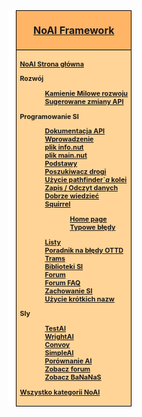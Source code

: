 <div style="float:right; padding-left:12px; background:#ffffff;">
<div style="border:1px solid #000000; background:#ffb466; padding:5px; -moz-border-radius-topleft:5px; -moz-border-radius-topright:5px; font-size: 12pt;">
<center><strong><font size="3">[[Main/en/AI:Main Page|NoAI Framework]]</font></strong></center>
</div>
<div style="border:1px solid black; border-top-width: 0px; background:#ffd496; padding:5px; -moz-border-radius-bottomleft:5px; -moz-border-radius-bottomright:8px; font-size: 8pt; font-weight:bold">

[[Main/pl/SI:Strona główna|NoAI Strona główna]]

Rozwój
:<!--[[Main/en/AI:Development milestones|Kamienie Milowe rozwoju]]-->[[Main/pl/SI:Development milestones|Kamienie Milowe rozwoju]]
:<!--[[Main/en/AI:APISuggestions|Sugerowane zmiany API]]-->[[Main/pl/SI:APISuggestions|Sugerowane zmiany API]]

Programowanie SI
:[http://noai.openttd.org/docs/ Dokumentacja API]
:<!--[[Main/en/AI:Introduction|Wprowadzenie]]-->[[Main/pl/SI:Introduction|Wprowadzenie]]
:<!--[[Main/en/AI:AIInfo|plik info.nut]]-->[[Main/pl/SI:AIInfo|plik info.nut]]
:<!--[[Main/en/AI:AIMain|plik main.nut]]-->[[Main/pl/SI:AIMain|plik main.nut]]
:<!--[[Main/en/AI:Basics|Podstawy]]-->[[Main/pl/SI:Basics|Podstawy]]
:<!--[[Main/en/AI:RoadPathfinder|Poszukiwacz drogi]]-->[[Main/pl/SI:RoadPathfinder|Poszukiwacz drogi]]
:<!--[[Main/en/AI:RailPathfinder|Użycie pathfinder`''a'' kolei]]-->[[Main/pl/SI:RailPathfinder|Użycie pathfinder`''a'' kolei]]
:<!--[[Main/en/AI:Save/Load|Zapis / Odczyt danych]]-->[[Main/pl/SI:Save/Load|Zapis / Odczyt danych]]
:<!--[[Main/en/AI:Need To Know|Dobrze wiedzieć]]-->[[Main/pl/SI:Need To Know|Dobrze wiedzieć]]
:<!--[[Main/en/AI:Squirrel|Squirrel]]-->[[Main/pl/SI:Squirrel|Squirrel]]
::[http://squirrel-lang.org/ Home page]
::<!--[[Main/en/AI:SQ pitfalls|Typowe błędy]]-->[[Main/pl/SI:SQ pitfalls|Typowe błędy]]
:<!--[[Main/en/AI:Lists|Listy]]-->[[Main/pl/SI:Lists|Listy]]
:<!--[[Main/en/AI:Last Error|Poradnik na błędy OTTD]]-->[[Main/pl/SI:Last Error|Poradnik na błędy OTTD]]
:<!--[[Main/en/AI:Trams|Trams]]-->[[Main/pl/SI:Trams|Trams]]
:<!--[[Main/en/AI:Library|Biblioteki SI]]-->[[Main/pl/SI:Library|Biblioteki SI]]
:[http://www.tt-forums.net/viewforum.php?f=65 Forum]
:<!--[[Main/en/NoAI Forum FAQ|Forum FAQ]]-->[[Main/pl/FAQ NoAI|Forum FAQ]]
:<!--[[Main/en/AI:Behaviour|Zachowanie SI]]-->[[Main/pl/SI:Behavior|Zachowanie SI]]
:<!--[[Main/en/AI:ShortNames in use|Użycie krótkich nazw]]-->[[Main/pl/SI:ShortNames in use|Użycie krótkich nazw]]

SIy
:<!--[[Main/en/AI:TestAI|TestAI]]-->[[Main/pl/SI:TestAI|TestAI]]
:<!--[[Main/en/AI:WrightAI|WrightAI]]-->[[Main/pl/SI:WrightAI|WrightAI]]
:<!--[[Main/en/AI:Convoy|Convoy]]-->[[Main/pl/SI:Convoy|Convoy]]
:<!--[[Main/en/AI:SimpleAI|SimpleAI]]-->[[Main/pl/SI:SimpleAI|SimpleAI]]
:<!--[[Main/en/Comparison of AIs]]-->[[Main/pl/Porównanie AI|Porównanie AI]]
:[http://www.tt-forums.net/viewforum.php?f=65 Zobacz forum]
:<!--[http://bananas.openttd.org/ai/ Zobacz BaNaNaS]-->[http://bananas.openttd.org/package/ai Zobacz BaNaNaS]

<!--[[Category/en/NoAI|All articles in NoAI category]]-->[[Category/pl/NoAI|Wszystko kategorii NoAI]]
</div></div><includeonly>
<!--[[Category:en/NoAI|{{PAGENAME}}]]-->[[Category:pl/NoAI|{{PAGENAME}}]]
<!--[[Category:en/Development|{{PAGENAME}}]]-->[[Category:pl/Rozwój|{{PAGENAME}}]]
</includeonly>